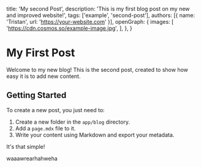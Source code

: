   title: 'My second Post',
  description: 'This is my first blog post on my new and improved website!',
  tags: ['example', 'second-post'],
  authors: [{ name: 'Tristan', url: 'https://your-website.com' }],
  openGraph: {
    images: [
      'https://cdn.cosmos.so/example-image.jpg',
    ],
  },
}

# My First Post

Welcome to my new blog! This is the second post, created to show how easy it is to add new content.

## Getting Started

To create a new post, you just need to:

1.  Create a new folder in the `app/blog` directory.
2.  Add a `page.mdx` file to it.
3.  Write your content using Markdown and export your metadata.

It's that simple!

waaawrearhahweha

